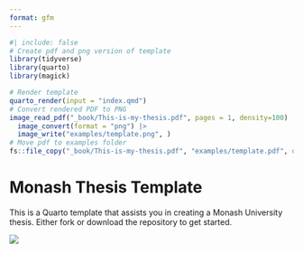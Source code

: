 ```yaml
---
format: gfm
---
```


<!-- README.md is generated from README.qmd. Please edit that file -->

```r
#| include: false
# Create pdf and png version of template
library(tidyverse)
library(quarto)
library(magick)

# Render template
quarto_render(input = "index.qmd")
# Convert rendered PDF to PNG
image_read_pdf("_book/This-is-my-thesis.pdf", pages = 1, density=100) |>
  image_convert(format = "png") |>
  image_write("examples/template.png", )
# Move pdf to examples folder
fs::file_copy("_book/This-is-my-thesis.pdf", "examples/template.pdf", overwrite = TRUE)
```

# Monash Thesis Template

This is a Quarto template that assists you in creating a Monash University thesis. Either fork or download the repository to get started.

[![](examples/template.png)](examples/template.pdf)
